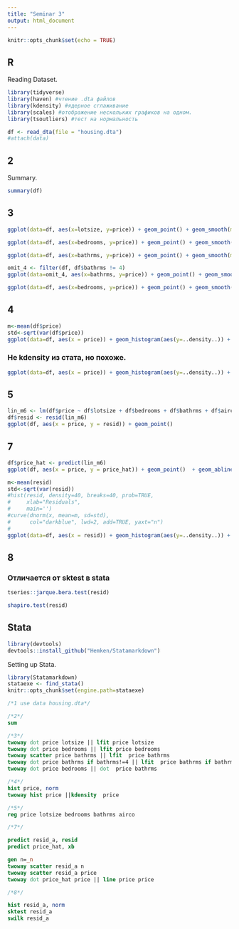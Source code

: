 ```yaml
---
title: "Seminar 3"
output: html_document
---
```


```r
knitr::opts_chunk$set(echo = TRUE)
```

## R

Reading Dataset.
```r
library(tidyverse)
library(haven) #чтение .dta файлов
library(kdensity) #ядерное сглаживание
library(scales) #отображение нескольких графиков на одном.
library(tsoutliers) #тест на нормальность

df <- read_dta(file = "housing.dta")
#attach(data)
```

## 2
Summary.
```r
summary(df)
```

## 3
```r
ggplot(data=df, aes(x=lotsize, y=price)) + geom_point() + geom_smooth(method='lm')
```

```r
ggplot(data=df, aes(x=bedrooms, y=price)) + geom_point() + geom_smooth(method='lm')
```

```r
ggplot(data=df, aes(x=bathrms, y=price)) + geom_point() + geom_smooth(method='lm')
```

```r
omit_4 <- filter(df, df$bathrms != 4)
ggplot(data=omit_4, aes(x=bathrms, y=price)) + geom_point() + geom_smooth(method='lm')
```

```r
ggplot(data=df, aes(x=bedrooms, y=price)) + geom_point() + geom_smooth(method='lm')
```

## 4
```r
m<-mean(df$price)
std<-sqrt(var(df$price))
ggplot(data=df, aes(x = price)) + geom_histogram(aes(y=..density..)) + stat_function(fun = dnorm, args = list(mean = m, sd = std))
```

### Не kdensity из стата, но похоже.
```r
ggplot(data=df, aes(x = price)) + geom_histogram(aes(y=..density..)) + geom_density()
```

## 5
```r
lin_m6 <- lm(df$price ~ df$lotsize + df$bedrooms + df$bathrms + df$airco)
df$resid <- resid(lin_m6)
ggplot(df, aes(x = price, y = resid)) + geom_point()
```

## 7
```r
df$price_hat <- predict(lin_m6)
ggplot(df, aes(x = price, y = price_hat)) + geom_point()  + geom_abline(slope = 1, color = "red")
```

```r
m<-mean(resid)
std<-sqrt(var(resid))
#hist(resid, density=40, breaks=40, prob=TRUE, 
#     xlab="Residuals",
#     main='')
#curve(dnorm(x, mean=m, sd=std), 
#      col="darkblue", lwd=2, add=TRUE, yaxt="n")
#
ggplot(data=df, aes(x = resid)) + geom_histogram(aes(y=..density..)) + stat_function(fun = dnorm, args = list(mean = m, sd = std))
```

## 8
### Отличается от sktest в stata
```r

tseries::jarque.bera.test(resid)
```

```r
shapiro.test(resid)
```

## Stata
```r
library(devtools)
devtools::install_github("Hemken/Statamarkdown")
```

Setting up Stata.
```r
library(Statamarkdown)
stataexe <- find_stata()
knitr::opts_chunk$set(engine.path=stataexe)
```

```stata

/*1 use data housing.dta*/

/*2*/
sum

/*3*/
twoway dot price lotsize || lfit price lotsize
twoway dot price bedrooms || lfit price bedrooms
twoway scatter price bathrms || lfit  price bathrms
twoway dot price bathrms if bathrms!=4 || lfit  price bathrms if bathrms!=4
twoway dot price bedrooms || dot  price bathrms 

/*4*/
hist price, norm
twoway hist price ||kdensity  price

/*5*/
reg price lotsize bedrooms bathrms airco

/*7*/

predict resid_a, resid
predict price_hat, xb

gen n=_n
twoway scatter resid_a n
twoway scatter resid_a price
twoway dot price_hat price || line price price

/*8*/

hist resid_a, norm
sktest resid_a
swilk resid_a
```